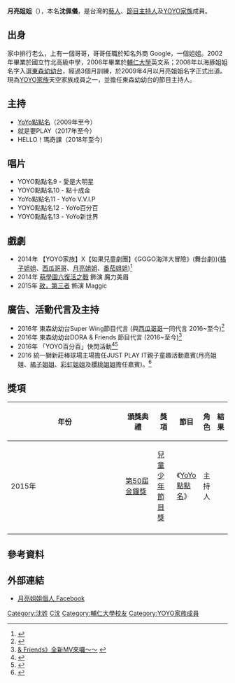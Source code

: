 {{多個問題|
{{copyedit |time=2016-06-24T09:46:47+00:00}}
{{fansite |time=2016-06-24T06:39:42+00:00}}
{{original research |time=2016-06-24T06:39:42+00:00}}
}}
{{藝人
| 姓名 = 月亮姐姐
| 類型 = 女藝人
| 圖片 = 
| 圖片尺寸 = 
| 圖片簡介 = 
| 原名 = 沈佩儀
| 外文名 = 
| 外文 = 
| 英文名 = 
| 綽號 = 沈月亮、蓓蓓、兒童界陳綺貞
| 國籍 = {{ROC}}
| 民族 =
| 籍貫 = [[新竹市|新竹市]]
| 出生日期 = {{birth date and age|1984|06|19}} 
| 出生地點 = {{TWN}}[[新竹市|新竹市]]
| 逝世日期 =  
| 逝世地點 = 
| 職業 = [[節目主持人|節目主持人]]、[[演員|演員]]、[[歌手|歌手]]、[[唱作歌手|唱作歌手]]、[[配音員|配音員]]
| 語言 = 國語、閩南語、英語
| 教育程度 = 大學
| 母校     = 國立竹北高級中學<ref>{{cite web|url=https://info.todohealth.com/11079986|title=沈佩儀|access-date=2021-12-31|archive-date=2021-12-31|archive-url=https://web.archive.org/web/20211231103740/https://info.todohealth.com/11079986|dead-url=no}}</ref><br>私立輔仁大學英文系
| 宗教信仰 = 基督教
| 配偶 =
| 音樂類型 = 兒歌、詩歌
| 演奏樂器 = 長笛、貝斯、歌唱
| 出身地 = 台灣
| 出道作 = 
| 出道日期 = 
| 代表作 = [[YoYo點點名|YoYo點點名]]<ref>{{Cite web |url=http://yoyotv.ebc.net.tw/yoyoname/ |title=YoYo點點名 |access-date=2016-06-24 |archive-date=2016-07-27 |archive-url=https://web.archive.org/web/20160727201933/http://yoyotv.ebc.net.tw/yoyoname/ |dead-url=no }}</ref>
| 活躍年代 = 2009年至今
| 唱片公司 = 
| 經紀公司 =
| 相關團體 = [[YOYO家族|YOYO家族]]
| 獎項 = 
| IMDb = 
}}
'''月亮姐姐'''（{{bd|1984年|6月19日||}}），本名'''沈佩儀'''，是台灣的[[藝人|藝人]]、[[節目主持人|節目主持人]]及[[YOYO家族|YOYO家族]]成員。

==出身==
家中排行老么，上有一個哥哥，哥哥任職於知名外商 Google，一個姐姐。2002年畢業於國立竹北高級中學，2006年畢業於[[私立輔仁大學|輔仁大學]]英文系；2008年以海豚姐姐名字入選[[東森幼幼台|東森幼幼台]]，經過3個月訓練，於2009年4月以月亮姐姐名字正式出道。現為[[YOYO家族|YOYO家族]]天空家族成員之一，並擔任東森幼幼台的節目主持人。

==主持==
*[[YoYo點點名|YoYo點點名]]（2009年至今）
*就是要PLAY（2017年至今）
*HELLO！瑪奇課（2018年至今）

==唱片==
*YOYO點點名9 - 愛是大明星
*YOYO點點名10 - 點十成金
*YoYo點點名11 - YoYo V.V.I.P
*YOYO點點名12 - YoYo百分百
*YOYO點點名13 - YoYo新世界

==戲劇==
*2014年 【YOYO家族】X【如果兒童劇團】《GOGO海洋大冒險》(舞台劇))([[橘子姐姐|橘子姐姐]]、[[西瓜哥哥|西瓜哥哥]]、[[月亮姐姐|月亮姐姐]]、[[番茄姐姐|番茄姐姐]])<ref>{{Cite web |url=http://epaper.ifkidsdrama.com/2014new/140515_gogo/edm.html |title=【YOYO家族】X【如果兒童劇團】GOGO海洋大冒險 |access-date=2016-06-24 |archive-url=https://web.archive.org/web/20170305011549/http://epaper.ifkidsdrama.com/2014new/140515_gogo/edm.html |archive-date=2017-03-05 |dead-url=yes }}</ref>
*2014年 [[萌學園六復活之戰|萌學園六復活之戰]] 飾演 魔力美眉
*2015年 [[致，第三者|致，第三者]] 飾演 Maggic

==廣告、活動代言及主持==
*2016年 東森幼幼台Super Wing節目代言 (與[[西瓜哥哥|西瓜哥哥]]一同代言 2016~至今)<ref>{{Cite web |url=https://www.youtube.com/watch?v=uXodPuAZiqk |title=【SUPER WINGS】MV 每週六日早上9:30就在YOYOTV |access-date=2016-06-24 |archive-date=2017-03-08 |archive-url=https://web.archive.org/web/20170308053919/https://www.youtube.com/watch?v=uXodPuAZiqk |dead-url=no }}</ref>
*2016年 東森幼幼台DORA & Friends 節目代言 (2016~至今)<ref>[https://&《DORA & Friends》全新MV來囉～～] {{Wayback|url=https://&/ |date=20151126023026 }}</ref>
*2016年 「YOYO百分百」快閃活動<ref>{{Cite web |url=http://times.hinet.net/news/17866783 |title=YOYO台哥姐快閃街頭賣藝現身 小朋友瘋狂追星， Hinet新聞，2016年03月26日 |access-date=2016年6月24日 |archive-date=2016年4月13日 |archive-url=https://archive.today/20160413162540/http://times.hinet.net/news/17866783 |dead-url=no }}</ref><ref>{{Cite web |url=https://www.youtube.com/watch?v=Bbrj355jhjY&nohtml5=False |title=YOYO百分百傳遞幸福快閃活動 |access-date=2016-06-24 |archive-date=2017-03-07 |archive-url=https://web.archive.org/web/20170307200932/https://www.youtube.com/watch?v=Bbrj355jhjY&nohtml5=False |dead-url=no }}</ref>
*2016 統一獅新莊棒球場主場擔任JUST PLAY IT親子童趣活動嘉賓(月亮姐姐、[[橘子姐姐|橘子姐姐]]、[[彩虹姐姐|彩虹姐姐]]及[[櫻桃姐姐|櫻桃姐姐]]擔任嘉賓)。<ref>{{Cite web |url=http://sports.ltn.com.tw/news/breakingnews/1660230 |title=JUST PLAY IT親子童趣活動預計將會在4/30和5/1在新莊棒球場統一獅主場球賽再次舉行，屆時將邀請月亮姐姐、橘子姐姐、彩虹姐姐及櫻桃姐姐擔任嘉賓，自由時報，2016年04月10日 |access-date=2016年6月24日 |archive-date=2016年7月2日 |archive-url=https://web.archive.org/web/20160702215644/http://sports.ltn.com.tw/news/breakingnews/1660230 |dead-url=no }}</ref>

== 獎項 ==
{| class="wikitable" width="90%"
|-align=center
! width="8%"|年份
! width="18%"|頒獎典禮
! width="19%"|獎項
! width="22%"|節目
! width="13%"|角色
! width="10%"|結果
|- align=center
| 2015年
| [[第50屆金鐘獎|第50屆金鐘獎]]
| [[兒童少年節目獎|兒童少年節目獎]]
| 《[[YoYo點點名|YoYo點點名]]》
| 主持人
| {{nom}}
|-
|}

== 參考資料 ==
{{Reflist}}

== 外部連結 ==
*[https://www.facebook.com/yoyomoon619/ 月亮姐姐個人 Facebook] {{Wayback|url=https://www.facebook.com/yoyomoon619/ |date=20170308064119 }}


{{YOYO家族}}
[[Category:沈姓|Category:沈姓]]
[[Category:台灣電視主持人|C沈]]
[[Category:輔仁大學校友|Category:輔仁大學校友]]
[[Category:YOYO家族成員|Category:YOYO家族成員]]